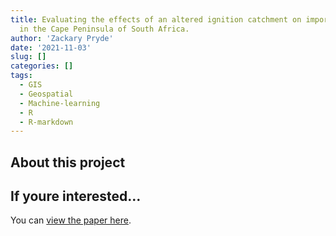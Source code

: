 ```yaml
---
title: Evaluating the effects of an altered ignition catchment on important biodiversity
  in the Cape Peninsula of South Africa.
author: 'Zackary Pryde'
date: '2021-11-03'
slug: []
categories: []
tags:
  - GIS
  - Geospatial
  - Machine-learning
  - R
  - R-markdown
---
```


## About this project


## If youre interested...

You can [view the paper here](https://github.com/ZackaryPryde/Project_1/blob/main/PRYZAC001.pdf).
